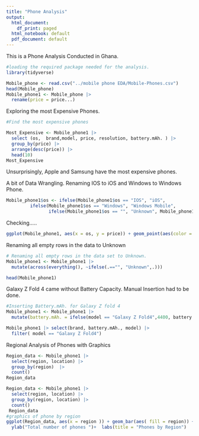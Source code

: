 ```yaml
---
title: "Phone Analysis"
output:
  html_document:
    df_print: paged
  html_notebook: default
  pdf_document: default
---
```


This is a Phone Analysis Conducted in Ghana.

```r
#loading the required package needed for the analysis.
library(tidyverse)

```
```r
Mobile_phone <- read.csv("../mobile phone EDA/Mobile-Phones.csv")
head(Mobile_phone)
Mobile_phone1 <- Mobile_phone |> 
  rename(price = price...)
```

 Exploring the most Expensive Phones.
```r
#Find the most expensive phones 

Most_Expensive <- Mobile_phone1 |>
  select (os,  brand,model, price, resolution, battery.mAh. ) |>
  group_by(price) |> 
  arrange(desc(price)) |> 
  head(10)
Most_Expensive
```
Unsurprisingly, Apple and Samsung have the most expensive phones.


A bit of Data Wrangling. 
Renaming IOS to iOS and Windows to Windows Phone.
```r
Mobile_phone1$os <- ifelse(Mobile_phone1$os == "IOS", "iOS", 
         ifelse(Mobile_phone1$os == "Windows", "Windows Mobile",
                ifelse(Mobile_phone1$os == "", "Unknown", Mobile_phone1$os)))
```
Checking.....
```r
ggplot(Mobile_phone1, aes(x = os, y = price)) + geom_point(aes(color = os))
```

Renaming all empty rows in the data to Unknown
```r
# Renaming all empty rows in the data set to Unknown.
Mobile_phone1 <- Mobile_phone1 |>
  mutate(across(everything(), ~ifelse(.=="", "Unknown",.)))

head(Mobile_phone1)
```

Galaxy Z Fold 4 came without Battery Capacity. Manual Insertion had to be done.
```r
#Inserting Battery.mAh. for Galaxy Z fold 4
Mobile_phone1 <- Mobile_phone1 |>
  mutate(battery.mAh. = ifelse(model == "Galaxy Z Fold4",4400, battery.mAh. ))

Mobile_phone1 |> select(brand, battery.mAh., model) |>
  filter( model == "Galaxy Z Fold4")
```

Regional Analysis of Phones with Graphics
```r
Region_data <- Mobile_phone1 |> 
  select(region, location) |> 
  group_by(region)  |>
  count()
Region_data

Region_data <- Mobile_phone1 |> 
  select(region, location) |> 
  group_by(region, location) |>
  count()
 Region_data
#graphics of phone by region
ggplot(Region_data, aes(x = region )) + geom_bar(aes( fill = region)) + 
  ylab("Total number of phones ")+  labs(title = "Phones by Region")
```

